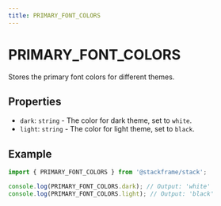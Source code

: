 ```yaml
---
title: PRIMARY_FONT_COLORS
---
```


# PRIMARY_FONT_COLORS

Stores the primary font colors for different themes.

## Properties

- `dark`: `string` - The color for dark theme, set to `white`.
- `light`: `string` - The color for light theme, set to `black`.

## Example

```typescript
import { PRIMARY_FONT_COLORS } from '@stackframe/stack';

console.log(PRIMARY_FONT_COLORS.dark); // Output: 'white'
console.log(PRIMARY_FONT_COLORS.light); // Output: 'black'
```